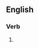 ==English==

===Verb===
{{head|en|present participle}}

# {{present participle of|reline|lang=en|nocat=1}}